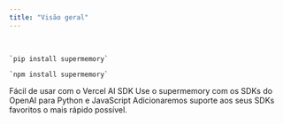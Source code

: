 ```yaml
---
title: "Visão geral"
---
```


<Columns cols={2}>
  <Card title="SDKs nativas para Python e TypeScript/JS" icon="code" href="/pt-BR/memory-api/sdks/native">
    <br />

    `pip install supermemory`

    `npm install supermemory`
  </Card>

  <Card title="Plugin do AI SDK" icon="triangle" href="/pt-BR/ai-sdk/overview">
    Fácil de usar com o Vercel AI SDK
  </Card>

  <Card title="Plugins do OpenAI SDK" icon="sparkles" href="/pt-BR/memory-api/sdks/openai-plugins">
    Use o supermemory com os SDKs do OpenAI para Python e JavaScript
  </Card>

  <Card title="Solicitar mais plugins" icon="life-buoy" href="mailto:dhravya@supermemory.com">
    Adicionaremos suporte aos seus SDKs favoritos o mais rápido possível.
  </Card>
</Columns>